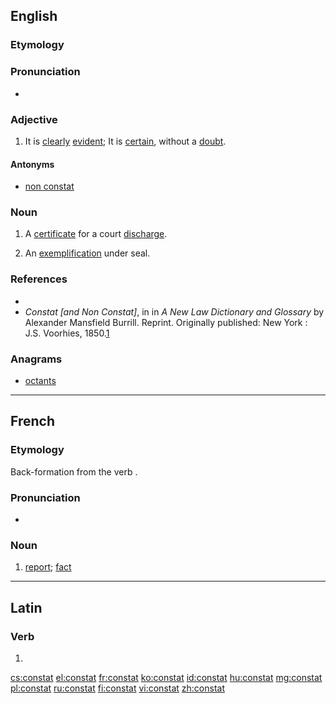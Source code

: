 ==English==

===Etymology===
{{etyl|la|en}} {{term/t|la|cōnstat}}

===Pronunciation===
*{{a|UK}} {{IPA|/ˈkɒnstat/}}

===Adjective===
{{en-adj|-}}

# {{context|legal|religion|science|lang=en}} It is [[clear]]ly [[evident]]; It is [[certain]], without a [[doubt]].

====Antonyms====
* [[non constat]]

===Noun===
{{en-noun}}

# {{context|legal|lang=en}} A [[certificate]] for a court [[discharge]].
# {{context|legal|lang=en}} An [[exemplification]] under seal.

===References===

* {{R:Webster 1913|constat}}
* ''Constat [and Non Constat]'', in in ''A New Law Dictionary and Glossary'' by Alexander Mansfield Burrill. Reprint. Originally published: New York : J.S. Voorhies, 1850.[http://books.google.com/books?id=DeQYXYMBtwgC&pg=PA110&lpg=PA110&dq=atpatruus&source=web&ots=CS4in-556J&sig=rR7Y8zx6YSZjwzjWoQ9ShcYT7Qc#PPA268,M1]

===Anagrams===
* [[octants#English|octants]]

----

==French==

===Etymology===
Back-formation from the verb {{term/t|fr|constater}}.

===Pronunciation===
* {{IPA|/kɔ̃.sta/|lang=fr}}

===Noun===
{{fr-noun|m}}

# [[report]]; [[fact]]

----

==Latin==

===Verb===
{{la-verb-form|cōnstat}}

# {{conjugation of|cōnstō||3|s|pres|act|ind|lang=la}}

[[cs:constat]]
[[el:constat]]
[[fr:constat]]
[[ko:constat]]
[[id:constat]]
[[hu:constat]]
[[mg:constat]]
[[pl:constat]]
[[ru:constat]]
[[fi:constat]]
[[vi:constat]]
[[zh:constat]]